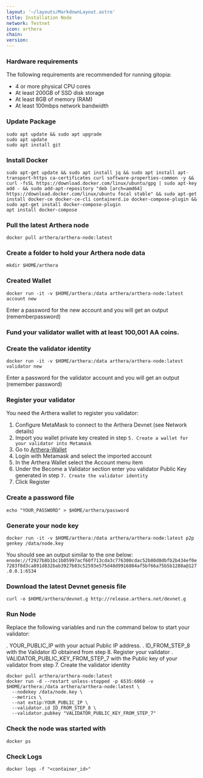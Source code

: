 ```yaml
---
layout: '~/layouts/MarkdownLayout.astro'
title: Installation Node
network: Testnet
icon: arthera
chain: 
version: 
---
```


### Hardware requirements

The following requirements are recommended for running gitopia:

- 4 or more physical CPU cores
- At least 200GB of SSD disk storage
- At least 8GB of memory (RAM)
- At least 100mbps network bandwidth


### Update Package

```
sudo apt update && sudo apt upgrade
sudo apt update
sudo apt install git
```

### Install Docker

```
sudo apt-get update && sudo apt install jq && sudo apt install apt-transport-https ca-certificates curl software-properties-common -y && curl -fsSL https://download.docker.com/linux/ubuntu/gpg | sudo apt-key add - && sudo add-apt-repository "deb [arch=amd64] https://download.docker.com/linux/ubuntu focal stable" && sudo apt-get install docker-ce docker-ce-cli containerd.io docker-compose-plugin && sudo apt-get install docker-compose-plugin
apt install docker-compose
```

### Pull the latest Arthera node

```
docker pull arthera/arthera-node:latest
```


### Create a folder to hold your Arthera node data

```
mkdir $HOME/arthera
```

### Created Wallet
```
docker run -it -v $HOME/arthera:/data arthera/arthera-node:latest account new
```
Enter a password for the new account and you will get an output (rememberpassword)


### Fund your validator wallet with at least 100,001 AA coins.

### Create the validator identity

```
docker run -it -v $HOME/arthera:/data arthera/arthera-node:latest validator new
```
Enter a password for the validator account and you will get an output (remember password)

### Register your validator

You need the Arthera wallet to register you validator:

1. Configure MetaMask to connect to the Arthera Devnet (see Network details)
2. Import you wallet private key created in step `5. Create a wallet for your validator into Metamask`
3. Go to [Arthera-Wallet](https://wallet-dev.arthera.net)
4. Login with Metamask and select the imported account
5. In the Arthera Wallet select the Account menu item
6. Under the Become a Validator section enter you validator Public Key generated in step `7. Create the validator identity`
7. Click Register

### Create a password file

```
echo "YOUR_PASSWORD" > $HOME/arthera/password
```

### Generate your node key

```
docker run -it -v $HOME/arthera:/data arthera/arthera-node:latest p2p genkey /data/node.key
```
You should see an output similar to the one below:
`enode://f2927b8b1bc1b05997acf60f713cda3c776300cdac52b80d8dbfb2b434ef0e7283f8d3ca891d832bab3927b03c52593e575d48d9916804af5bf66a75b5b1288a@127.0.0.1:6534`

### Download the latest Devnet genesis file

```
curl -o $HOME/arthera/devnet.g http://release.arthera.net/devnet.g
```

### Run Node

Replace the following variables and run the command below to start your validator:

. YOUR_PUBLIC_IP with your actual Public IP address.
. ID_FROM_STEP_8 with the Validator ID obtained from step 8. Register your validator
. VALIDATOR_PUBLIC_KEY_FROM_STEP_7 with the Public key of your validator from step 7. Create the validator identity

```
docker pull arthera/arthera-node:latest
docker run -d --restart unless-stopped -p 6535:6060 -v $HOME/arthera:/data arthera/arthera-node:latest \
  --nodekey /data/node.key \
  --metrics \
  --nat extip:YOUR_PUBLIC_IP \
  --validator.id ID_FROM_STEP_8 \
  --validator.pubkey "VALIDATOR_PUBLIC_KEY_FROM_STEP_7"
```

### Check the node was started with 
```
docker ps
```

### Check Logs
```
docker logs -f "<container_id>"
```

